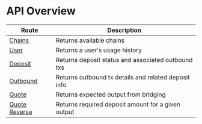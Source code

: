 # API Overview

| Route                                   | Description                                                |
| --------------------------------------- | ---------------------------------------------------------- |
| [Chains](/gas/api/chains)               | Returns available chains                                   |
| [User](/gas/api/user)                   | Returns a user's usage history                             |
| [Deposit](/gas/api/deposit)             | Returns deposit status and associated outbound txs         |
| [Outbound](/gas/api/outbound)           | Returns outbound tx details and related deposit info       |
| [Quote](/gas/api/quote)                 | Returns expected output from bridging                      |
| [Quote Reverse](/gas/api/quoteReverse)  | Returns required deposit amount for a given output         |